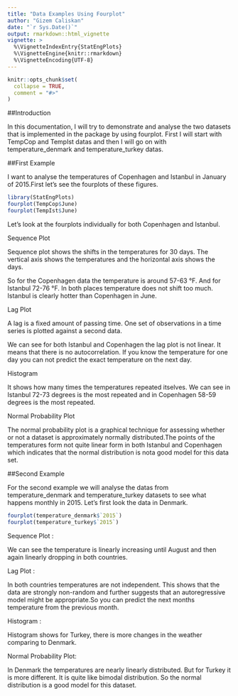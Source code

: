 ```yaml
---
title: "Data Examples Using Fourplot"
author: "Gizem Caliskan"
date: "`r Sys.Date()`"
output: rmarkdown::html_vignette
vignette: >
  %\VignetteIndexEntry{StatEngPlots}
  %\VignetteEngine{knitr::rmarkdown}
  %\VignetteEncoding{UTF-8}
---
```


```r
knitr::opts_chunk$set(
  collapse = TRUE,
  comment = "#>"
)
```

##Introduction

In this documentation, I will try to demonstrate and analyse the two datasets that is implemented in the package by using fourplot. First I will start with TempCop and TempIst datas and then I will go on with temperature_denmark and temperature_turkey datas.

##First Example

I want to analyse the temperatures of Copenhagen and Istanbul in January of 2015.First let's see the fourplots of these figures. 

```R

library(StatEngPlots)
fourplot(TempCop$June)
fourplot(TempIst$June)

```

Let's look at the fourplots individually for both Copenhagen and Istanbul.

Sequence Plot 

Sequence plot shows the shifts in the temperatures for 30 days. 
The vertical axis shows the temperatures and the horizontal axis shows the days. 

So for the Copenhagen data the temperature is around 57-63 °F. And for Istanbul 72-76 °F. In both places temperature does not shift too much. Istanbul is clearly hotter than Copenhagen in June. 


Lag Plot 

A lag is a fixed amount of passing time. One set of observations in a time series is plotted against a second data. 

We can see for both Istanbul and Copenhagen the lag plot is not linear. It means that there is no autocorrelation. If you know the temperature for one day you can not predict the exact temperature on the next day.


Histogram

It shows how many times the temperatures repeated itselves. We can see in Istanbul 72-73 degrees is the most repeated and in Copenhagen 58-59 degrees is the most repeated. 

Normal Probability Plot

The normal probability plot is a graphical technique for assessing whether or not a dataset is approximately normally distributed.The points of the temperatures form not quite linear form in both Istanbul and Copenhagen which indicates that the normal distribution is nota good model for this data set. 


##Second Example

For the second example we will analyse the datas from temperature_denmark and temperature_turkey datasets to see what happens monthly in 2015.
Let's first look the data in Denmark.

```R

  
fourplot(temperature_denmark$`2015`)
fourplot(temperature_turkey$`2015`)

```

Sequence Plot : 

We can see the temperature is linearly increasing until August and then again linearly dropping in both countries.

Lag Plot : 

In both countries temperatures are not independent. This shows that the data are strongly non-random and further suggests that an autoregressive model might be appropriate.So you can predict the next months temperature from the previous month.

Histogram :

Histogram shows for Turkey, there is more changes in the weather comparing to Denmark. 

Normal Probability Plot:

In Denmark the temperatures are nearly linearly distributed. But for Turkey it is more different. It is quite like bimodal distribution. So the normal distribution is a good model for this dataset.


